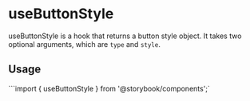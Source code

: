 

<Meta of={useButtonStyleStories} />

# useButtonStyle

useButtonStyle is a hook that returns a button style object. It takes two optional arguments, which are `type` and `style`.

## Usage

```import { useButtonStyle } from '@storybook/components';`
